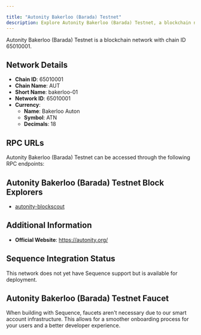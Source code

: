 ```yaml
---

title: "Autonity Bakerloo (Barada) Testnet"
description: Explore Autonity Bakerloo (Barada) Testnet, a blockchain network with chain ID 65010001. Learn about its native currency, Bakerloo Auton, and how to interact with the network.
---
```




Autonity Bakerloo (Barada) Testnet is a blockchain network with chain ID 65010001.

## Network Details

- **Chain ID**: 65010001
- **Chain Name**: AUT
- **Short Name**: bakerloo-01
- **Network ID**: 65010001
- **Currency**: 
  - **Name**: Bakerloo Auton
  - **Symbol**: ATN
  - **Decimals**: 18

## RPC URLs

Autonity Bakerloo (Barada) Testnet can be accessed through the following RPC endpoints:



## Autonity Bakerloo (Barada) Testnet Block Explorers

- [autonity-blockscout](https://bakerloo.autonity.org)

## Additional Information

- **Official Website**: https://autonity.org/

## Sequence Integration Status

This network does not yet have Sequence support but is available for deployment.

## Autonity Bakerloo (Barada) Testnet Faucet

When building with Sequence, faucets aren't necessary due to our smart account infrastructure. This allows for a smoother onboarding process for your users and a better developer experience.
